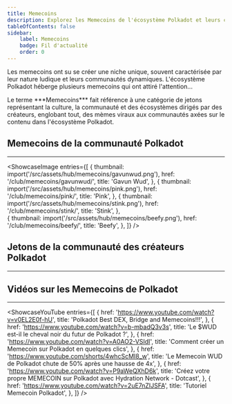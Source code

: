 ```yaml
---
title: Memecoins
description: Explorez les Memecoins de l'écosystème Polkadot et leurs communautés.
tableOfContents: false
sidebar: 
    label: Memecoins
    badge: Fil d'actualité
    order: 0
---
```



Les memecoins ont su se créer une niche unique, souvent caractérisée par leur nature ludique et leurs communautés dynamiques. L'écosystème Polkadot héberge plusieurs memecoins qui ont attiré l'attention...

<ShowcaseCTA title="Que sont les Memecoins ?">
Le terme ***Memecoins*** fait référence à une catégorie de jetons représentant la culture, la communauté et des écosystèmes dirigés par des créateurs, englobant tout, des mèmes viraux aux communautés axées sur le contenu dans l'écosystème Polkadot.
</ShowcaseCTA>

## Memecoins de la communauté Polkadot
----------------
<ShowcaseImage
  entries={[
        {
      thumbnail: import('/src/assets/hub/memecoins/gavunwud.png'),
      href: '/club/memecoins/gavunwud/',
      title: 'Gavun Wud',
    },
    {
      thumbnail: import('/src/assets/hub/memecoins/pink.png'),
      href: '/club/memecoins/pink/',
      title: 'Pink',
      },
                         {
      thumbnail: import('/src/assets/hub/memecoins/stink.png'),
      href: '/club/memecoins/stink/',
      title: 'Stink',
      },  
              {
      thumbnail: import('/src/assets/hub/memecoins/beefy.png'),
      href: '/club/memecoins/beefy/',
      title: 'Beefy',
    },
  ]}
/>


## Jetons de la communauté des créateurs Polkadot
----------------


## Vidéos sur les Memecoins de Polkadot
----------------
<ShowcaseYouTube
  entries={[
        {
      href: 'https://www.youtube.com/watch?v=v0EL2E0f-hU',
      title: 'Polkadot Best DEX, Bridge and Memecoins!!!',
    },
        {
      href: 'https://www.youtube.com/watch?v=b-mbadQ3v3s',
      title: 'Le $WUD est-il le cheval noir du futur de Polkadot ?',
    },
           {
      href: 'https://www.youtube.com/watch?v=A0AO2-VSIdI',
      title: 'Comment créer un Memecoin sur Polkadot en quelques clics',
    },
    {
      href: 'https://www.youtube.com/shorts/4whcScMI8_w',
      title: 'Le Memecoin WUD de Polkadot chute de 50% après une hausse de 4x',
    },
        {
      href: 'https://www.youtube.com/watch?v=P9aWeQXhD6k',
      title: 'Créez votre propre MEMECOIN sur Polkadot avec Hydration Network - Dotcast',
    },
        {
      href: 'https://www.youtube.com/watch?v=2uE7nZIJSFA',
      title: 'Tutoriel Memecoin Polkadot',
    },
  ]}
/>
